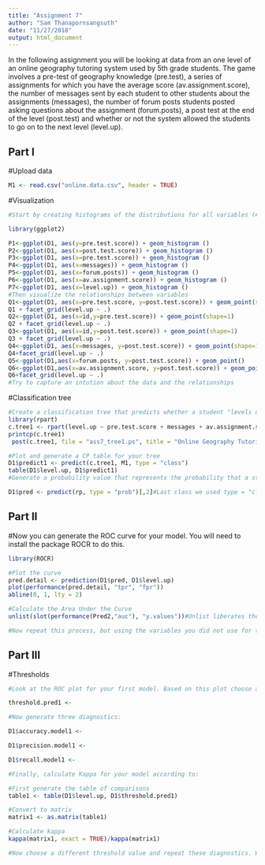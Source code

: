```yaml
---
title: "Assignment 7"
author: "Sam Thanapornsangsuth"
date: "11/27/2018"
output: html_document
---
```


In the following assignment you will be looking at data from an one level of an online geography tutoring system used by 5th grade students. The game involves a pre-test of geography knowledge (pre.test), a series of assignments for which you have the average score (av.assignment.score),  the number of messages sent by each student to other students about the assignments (messages), the number of forum posts students posted asking questions about the assignment (forum.posts), a post test at the end of the level (post.test) and whether or not the system allowed the students to go on to the next level (level.up).  

## Part I

#Upload data
```r
M1 <- read.csv("online.data.csv", header = TRUE)
```

#Visualization 
```r
#Start by creating histograms of the distributions for all variables (#HINT: look up "facet" in the ggplot documentation)

library(ggplot2)

P1<-ggplot(D1, aes(y=pre.test.score)) + geom_histogram ()
P2<-ggplot(D1, aes(x=post.test.score)) + geom_histogram ()
P3<-ggplot(D1, aes(x=pre.test.score)) + geom_histogram ()
P4<-ggplot(D1, aes(x=messages)) + geom_histogram ()
P5<-ggplot(D1, aes(x=forum.posts)) + geom_histogram ()
P6<-ggplot(D1, aes(x=av.assignment.score)) + geom_histogram ()
P7<-ggplot(D1, aes(x=level.up)) + geom_histogram ()
#Then visualize the relationships between variables
Q1<-ggplot(D1, aes(x=pre.test.score, y=post.test.score)) + geom_point(shape=1)
Q1 + facet_grid(level.up ~ .)
Q2<-ggplot(D1, aes(x=id,y=pre.test.score)) + geom_point(shape=1)
Q2 + facet_grid(level.up ~ .)
Q3<-ggplot(D1, aes(x=id,y=post.test.score)) + geom_point(shape=1)
Q3 + facet_grid(level.up ~ .)
Q4<-ggplot(D1, aes(x=messages, y=post.test.score)) + geom_point(shape=1)
Q4+facet_grid(level.up ~ .)
Q5<-ggplot(D1,aes(x=forum.posts, y=post.test.score)) + geom_point()
Q6<-ggplot(D1,aes(x=av.assignment.score, y=post.test.score)) + geom_point()
Q6+facet_grid(level.up ~ .)
#Try to capture an intution about the data and the relationships

```
#Classification tree
```r
#Create a classification tree that predicts whether a student "levels up" in the online course using three variables of your choice (As we did last time, set all controls to their minimums)
library(rpart)
c.tree1 <- rpart(level.up ~ pre.test.score + messages + av.assignment.score , method="class", data=M1)
printcp(c.tree1)
 post(c.tree1, file = "ass7_tree1.ps", title = "Online Geography Tutoring System")

#Plot and generate a CP table for your tree 
D1$predict1 <- predict(c.tree1, M1, type = "class")
table(D1$level.up, D1$predict1)
#Generate a probability value that represents the probability that a student levels up based your classification tree 

D1$pred <- predict(rp, type = "prob")[,2]#Last class we used type = "class" which predicted the classification for us, this time we are using type = "prob" to see the probability that our classififcation is based on.
```
## Part II
#Now you can generate the ROC curve for your model. You will need to install the package ROCR to do this.
```r
library(ROCR)

#Plot the curve
pred.detail <- prediction(D1$pred, D1$level.up) 
plot(performance(pred.detail, "tpr", "fpr"))
abline(0, 1, lty = 2)

#Calculate the Area Under the Curve
unlist(slot(performance(Pred2,"auc"), "y.values"))#Unlist liberates the AUC value from the "performance" object created by ROCR

#Now repeat this process, but using the variables you did not use for the previous model and compare the plots & results of your two models. Which one do you think was the better model? Why?
```
## Part III
#Thresholds
```r
#Look at the ROC plot for your first model. Based on this plot choose a probability threshold that balances capturing the most correct predictions against false positives. Then generate a new variable in your data set that classifies each student according to your chosen threshold.

threshold.pred1 <- 

#Now generate three diagnostics:

D1$accuracy.model1 <-

D1$precision.model1 <- 

D1$recall.model1 <- 

#Finally, calculate Kappa for your model according to:

#First generate the table of comparisons
table1 <- table(D1$level.up, D1$threshold.pred1)

#Convert to matrix
matrix1 <- as.matrix(table1)

#Calculate kappa
kappa(matrix1, exact = TRUE)/kappa(matrix1)

#Now choose a different threshold value and repeat these diagnostics. What conclusions can you draw about your two thresholds?

```


